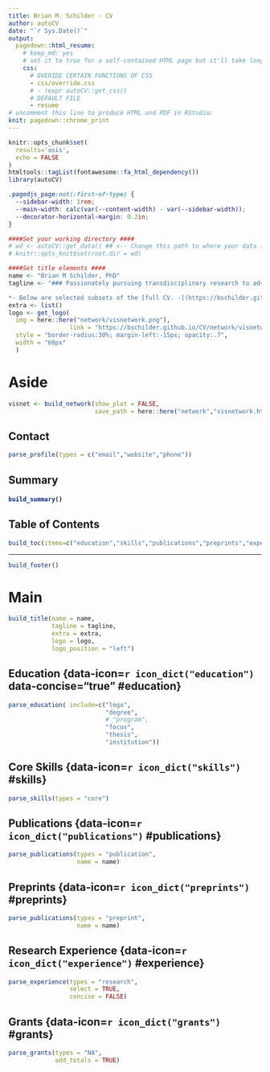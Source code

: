```yaml
---
title: Brian M. Schilder - CV
author: autoCV
date: "`r Sys.Date()`"
output:
  pagedown::html_resume:
    # keep_md: yes
    # set it to true for a self-contained HTML page but it'll take longer to render
    css: 
      # OVERIDE CERTAIN FUNCTIONS OF CSS
      - css/override.css
      # - !expr autoCV::get_css()
      # DEFAULT FILE
      - resume 
# uncomment this line to produce HTML and PDF in RStudio:
knit: pagedown::chrome_print
---
```


```r
knitr::opts_chunk$set(
  results='asis', 
  echo = FALSE
)
htmltools::tagList(fontawesome::fa_html_dependency())
library(autoCV) 
```

<!-- Only show sidebar on first page: https://github.com/rstudio/pagedown/issues/147 -->
```css
.pagedjs_page:not(:first-of-type) {
  --sidebar-width: 1rem; 
  --main-width: calc(var(--content-width) - var(--sidebar-width));
  --decorator-horizontal-margin: 0.2in;
}
```

<!-- Custom Info -->
```r
####Set your working directory ####
# wd <- autoCV::get_data() ## <-- Change this path to where your data is
# knitr::opts_knit$set(root.dir = wd)

####Set title elements ####
name <- "Brian M Schilder, PhD"
tagline <- "### Passionately pursuing transdisciplinary research to advance human health and knowledge.

*- Below are selected subsets of the [full CV. -](https://bschilder.github.io/CV/CV.pdf)*"
extra <- list()  
logo <- get_logo(
  img = here::here("network/visnetwork.png"), 
                 link = "https://bschilder.github.io/CV/network/visnetwork.html",
  style = "border-radius:30%; margin-left:-15px; opacity:.7",
  width = "60px"
  )
```

# Aside 

```r
visnet <- build_network(show_plot = FALSE,
                        save_path = here::here("network","visnetwork.html"))
```

## Contact {#contact}

```r
parse_profile(types = c("email","website","phone"))
```

## Summary {#summary}

<h4>  
```r
build_summary()
```
</h4>

## Table of Contents {#toc}

```r
build_toc(items=c("education","skills","publications","preprints","experience","grants"))
```

<hr>

```r
build_footer()
```

# Main

```r
build_title(name = name,
            tagline = tagline,
            extra = extra, 
            logo = logo, 
            logo_position = "left")
```


## Education {data-icon=`r icon_dict("education")` data-concise="true" #education}

```r
parse_education( include=c("logo",
                           "degree",
                           # "program",
                           "focus",
                           "thesis",
                           "institution"))
```


## Core Skills {data-icon=`r icon_dict("skills")` #skills}

```r
parse_skills(types = "core")
```

## Publications {data-icon=`r icon_dict("publications")` #publications}

```r
parse_publications(types = "publication",
                   name = name)
```

## Preprints {data-icon=`r icon_dict("preprints")` #preprints}

```r
parse_publications(types = "preprint",
                   name = name)
```

## Research Experience {data-icon=`r icon_dict("experience")` #experience}

```r
parse_experience(types = "research", 
                 select = TRUE,
                 concise = FALSE)
```

## Grants {data-icon=`r icon_dict("grants")` #grants}

```r
parse_grants(types = "NA", 
             add_totals = TRUE)
```
